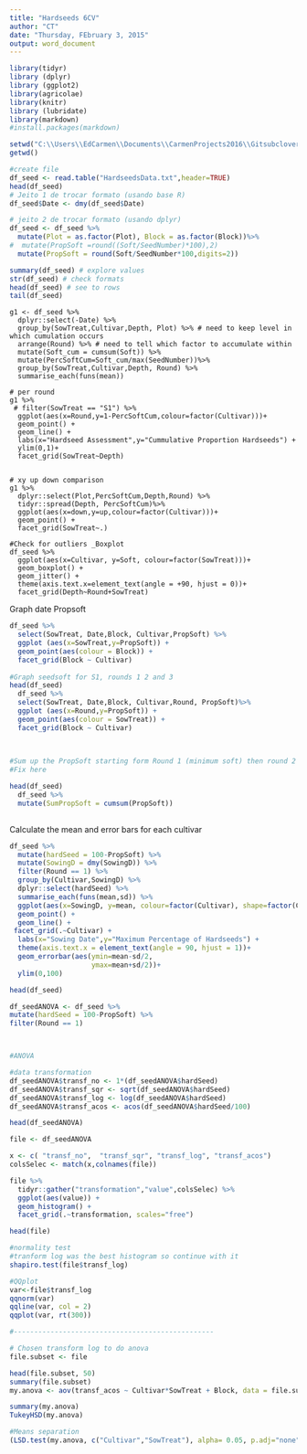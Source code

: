 ```yaml
---
title: "Hardseeds 6CV"
author: "CT"
date: "Thursday, FEbruary 3, 2015"
output: word_document
---
```


```r
library(tidyr)
library (dplyr)
library (ggplot2)
library(agricolae)
library(knitr)
library (lubridate)
library(markdown)
#install.packages(markdown)

```


```r
setwd("C:\\Users\\EdCarmen\\Documents\\CarmenProjects2016\\Gitsubclover")
getwd()

#create file
df_seed <- read.table("HardseedsData.txt",header=TRUE)
head(df_seed)
# Jeito 1 de trocar formato (usando base R)
df_seed$Date <- dmy(df_seed$Date)

# jeito 2 de trocar formato (usando dplyr)
df_seed <- df_seed %>%
  mutate(Plot = as.factor(Plot), Block = as.factor(Block))%>%
#  mutate(PropSoft =round((Soft/SeedNumber)*100),2)
  mutate(PropSoft = round(Soft/SeedNumber*100,digits=2))

summary(df_seed) # explore values
str(df_seed) # check formats
head(df_seed) # see to rows
tail(df_seed)

```


```rCreate

g1 <- df_seed %>%
  dplyr::select(-Date) %>%
  group_by(SowTreat,Cultivar,Depth, Plot) %>% # need to keep level in which cumulation occurs
  arrange(Round) %>% # need to tell which factor to accumulate within
  mutate(Soft_cum = cumsum(Soft)) %>%
  mutate(PercSoftCum=Soft_cum/max(SeedNumber))%>%
  group_by(SowTreat,Cultivar,Depth, Round) %>%
  summarise_each(funs(mean)) 

# per round
g1 %>%
 # filter(SowTreat == "S1") %>%
  ggplot(aes(x=Round,y=1-PercSoftCum,colour=factor(Cultivar)))+
  geom_point() +
  geom_line() +
  labs(x="Hardseed Assessment",y="Cummulative Proportion Hardseeds") +
  ylim(0,1)+
  facet_grid(SowTreat~Depth)


# xy up down comparison
g1 %>%
  dplyr::select(Plot,PercSoftCum,Depth,Round) %>%
  tidyr::spread(Depth, PercSoftCum)%>%
  ggplot(aes(x=down,y=up,colour=factor(Cultivar)))+
  geom_point() +
  facet_grid(SowTreat~.)

#Check for outliers _Boxplot 
df_seed %>%
  ggplot(aes(x=Cultivar, y=Soft, colour=factor(SowTreat)))+
  geom_boxplot() +
  geom_jitter() +
  theme(axis.text.x=element_text(angle = +90, hjust = 0))+
  facet_grid(Depth~Round+SowTreat)

```



Graph date Propsoft  

```r



df_seed %>%
  select(SowTreat, Date,Block, Cultivar,PropSoft) %>%
  ggplot (aes(x=SowTreat,y=PropSoft)) +
  geom_point(aes(colour = Block)) +
  facet_grid(Block ~ Cultivar)
  
#Graph seedsoft for S1, rounds 1 2 and 3
head(df_seed)
  df_seed %>%
  select(SowTreat, Date,Block, Cultivar,Round, PropSoft)%>%
  ggplot (aes(x=Round,y=PropSoft)) +
  geom_point(aes(colour = SowTreat)) +
  facet_grid(Block ~ Cultivar)
  
  
```


```r
#Sum up the PropSoft starting form Round 1 (minimum soft) then round 2 and 3 
#Fix here 

head(df_seed)
  df_seed %>%
  mutate(SumPropSoft = cumsum(PropSoft))
  
```




Calculate the mean and error bars for each cultivar 

```r
df_seed %>%
  mutate(hardSeed = 100-PropSoft) %>%
  mutate(SowingD = dmy(SowingD)) %>%
  filter(Round == 1) %>%
  group_by(Cultivar,SowingD) %>%
  dplyr::select(hardSeed) %>%
  summarise_each(funs(mean,sd)) %>%
  ggplot(aes(x=SowingD, y=mean, colour=factor(Cultivar), shape=factor(Cultivar))) +
  geom_point() +
  geom_line() +
 facet_grid(.~Cultivar) +
  labs(x="Sowing Date",y="Maximum Percentage of Hardseeds") +
  theme(axis.text.x = element_text(angle = 90, hjust = 1))+
  geom_errorbar(aes(ymin=mean-sd/2,
                    ymax=mean+sd/2))+
  ylim(0,100)

head(df_seed)

df_seedANOVA <- df_seed %>%
mutate(hardSeed = 100-PropSoft) %>%
filter(Round == 1) 



#ANOVA

#data transformation
df_seedANOVA$transf_no <- 1*(df_seedANOVA$hardSeed)
df_seedANOVA$transf_sqr <- sqrt(df_seedANOVA$hardSeed)
df_seedANOVA$transf_log <- log(df_seedANOVA$hardSeed)
df_seedANOVA$transf_acos <- acos(df_seedANOVA$hardSeed/100)

head(df_seedANOVA)

file <- df_seedANOVA

x <- c( "transf_no",  "transf_sqr", "transf_log", "transf_acos")
colsSelec <- match(x,colnames(file))

file %>%
  tidyr::gather("transformation","value",colsSelec) %>%
  ggplot(aes(value)) + 
  geom_histogram() +
  facet_grid(.~transformation, scales="free")

head(file)

#normality test
#tranform log was the best histogram so continue with it 
shapiro.test(file$transf_log)

#QQplot
var<-file$transf_log
qqnorm(var)
qqline(var, col = 2)
qqplot(var, rt(300))

#-------------------------------------------------

# Chosen transform log to do anova 
file.subset <- file 

head(file.subset, 50)
summary(file.subset)
my.anova <- aov(transf_acos ~ Cultivar*SowTreat + Block, data = file.subset)

summary(my.anova)
TukeyHSD(my.anova)

#Means separation 
(LSD.test(my.anova, c("Cultivar","SowTreat"), alpha= 0.05, p.adj="none")) 


```



